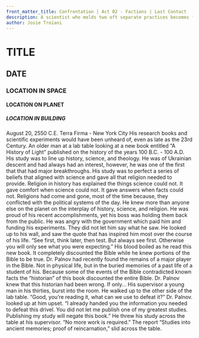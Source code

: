```yaml
---
front_matter_title: Confrontation | Act 02 - Factions | Last Contact
description: A scientist who melds two oft separate practices becomes frustrated, being asked to complete a project he already completed.
author: Josie Troiani
---
```

# TITLE

## DATE

### LOCATION IN SPACE

#### LOCATION ON PLANET

##### LOCATION IN BUILDING

August 20, 2550 C.E.
Terra Firma - New York City
His research books and scientific experiments would have been unheard of, even as late as the 23rd Century. An older man at a lab table looking at a new book entitled “A History of Light” published on the history of the years 100 B.C. - 100 A.D. His study was to line up history, science, and theology. He was of Ukrainian descent and had always had an interest, however, he was one of the first that that had major breakthroughs. His study was to perfect a series of beliefs that aligned with science and gave all that religion needed to provide.
Religion in history has explained the things science could not. It gave comfort when science could not. It gave answers when facts could not. Religions had come and gone, most of the time because, they conflicted with the political systems of the day. He knew more than anyone else on the planet on the interplay of history, science, and religion.
He was proud of his recent accomplishments, yet his boss was holding them back from the public. He was angry with the government which paid him and funding his experiments. They did not let him say what he saw. He looked up to his wall, and saw the quote that has inspired him most over the course of his life. “See first, think later, then test. But always see first. Otherwise you will only see what you were expecting.”
His blood boiled as he read this new book. It completely discounted the Bible while he knew portions of the Bible to be true. Dr. Palnov had recently found the remains of a major player in the Bible. Not in physical life, but in the buried memories of a past life of a student of his. Because some of the events of the Bible contradicted known facts the “historian” of this book discounted the entire Bible. Dr. Palnov knew that this historian had been wrong. If only...
His supervisor a young man in his thirties, burst into the room. He walked up to the other side of the lab table. “Good, you’re reading it, what can we use to defeat it?” Dr. Palnov. looked up at him upset.
“I already handed you the information you needed to defeat this drivel. You did not let me publish one of my greatest studies. Publishing my study will negate this book.” He threw his study across the table at his supervisor. “No more work is required.”
The report “Studies into ancient memories; proof of reincarnation,” slid across the table.
